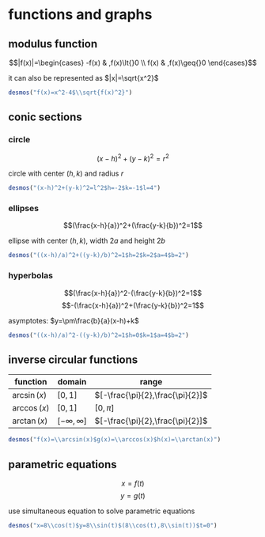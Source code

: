 # functions and graphs

## modulus function

$$|f(x)|=\begin{cases} 
  -f(x) & ,f(x)\lt{}0 \\
  f(x) & ,f(x)\geq{}0 
\end{cases}$$

it can also be represented as $|x|=\sqrt{x^2}$

```{r echo=FALSE}
desmos("f(x)=x^2-4$\\sqrt{f(x)^2}")
```

## conic sections

### circle

$$(x-h)^2+(y-k)^2=r^2$$

circle with center $(h,k)$ and radius $r$

```{r echo=FALSE}
desmos("(x-h)^2+(y-k)^2=l^2$h=-2$k=-1$l=4")
```

### ellipses

$$(\frac{x-h}{a})^2+(\frac{y-k}{b})^2=1$$

ellipse with center $(h,k)$, width $2a$ and height $2b$

```{r echo=FALSE}
desmos("((x-h)/a)^2+((y-k)/b)^2=1$h=2$k=2$a=4$b=2")
```

### hyperbolas

$$(\frac{x-h}{a})^2-(\frac{y-k}{b})^2=1$$
$$-(\frac{x-h}{a})^2+(\frac{y-k}{b})^2=1$$

asymptotes: $y=\pm\frac{b}{a}(x-h)+k$

```{r echo=FALSE}
desmos("((x-h)/a)^2-((y-k)/b)^2=1$h=0$k=1$a=4$b=2")
```

## inverse circular functions

| function     | domain             | range                            |
| ------------ | ------------------ | -------------------------------- |
| $\arcsin(x)$ | $[0,1]$            | $[-\frac{\pi}{2},\frac{\pi}{2}]$ |
| $\arccos(x)$ | $[0,1]$            | $[0,\pi]$                        |
| $\arctan(x)$ | $[-\infty,\infty]$ | $[-\frac{\pi}{2},\frac{\pi}{2}]$ |

```{r echo=FALSE}
desmos("f(x)=\\arcsin(x)$g(x)=\\arccos(x)$h(x)=\\arctan(x)")
```

## parametric equations

$$x=f(t)$$
$$y=g(t)$$

use simultaneous equation to solve parametric equations

```{r echo=FALSE}
desmos("x=8\\cos(t)$y=8\\sin(t)$(8\\cos(t),8\\sin(t))$t=0")
```